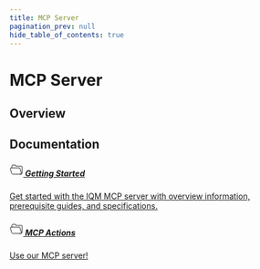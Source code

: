 ```yaml
---
title: MCP Server
pagination_prev: null
hide_table_of_contents: true
---
```



# MCP Server

## Overview

## Documentation

<Columns>
<Column>
  <a class='card'  href="/MCP/Getting%20Started/">
  <Card className='indexCards'>
    <CardHeader>
      <h5><svg viewBox="0 0 24 24" fill="none" xmlns="http://www.w3.org/2000/svg" width="1.5rem" height="1.5rem"><g id="SVGRepo_bgCarrier" stroke-width="0"></g><g id="SVGRepo_tracerCarrier" stroke-linecap="round" stroke-linejoin="round"></g><g id="SVGRepo_iconCarrier"> <rect width="24" height="24" fill="none"></rect> <path d="M4 9V6.47214C4 6.16165 4.07229 5.85542 4.21115 5.57771L5 4H10L11 6H21C21.5523 6 22 6.44772 22 7V9V18C22 19.1046 21.1046 20 20 20H18" stroke="currentColor" stroke-linecap="round" stroke-linejoin="round"></path> <path d="M17.2362 9H2.30925C1.64988 9 1.17099 9.62698 1.34449 10.2631L3.59806 18.5262C3.83537 19.3964 4.62569 20 5.52759 20H19.6908C20.3501 20 20.829 19.373 20.6555 18.7369L18.201 9.73688C18.0823 9.30182 17.6872 9 17.2362 9Z" stroke="currentColor"></path> </g></svg> Getting Started</h5>
    </CardHeader>
    <CardBody>
      Get started with the IQM MCP server with overview information, prerequisite guides, and specifications. 
    </CardBody>
  </Card>
  </a>
</Column>
<Column>
    <a class='card' href="">
    <Card className='indexCards'>
    <CardHeader>
      <h5><svg viewBox="0 0 24 24" fill="none" xmlns="http://www.w3.org/2000/svg" width="1.5rem" height="1.5rem"><g id="SVGRepo_bgCarrier" stroke-width="0"></g><g id="SVGRepo_tracerCarrier" stroke-linecap="round" stroke-linejoin="round"></g><g id="SVGRepo_iconCarrier"> <rect width="24" height="24" fill="none"></rect> <path d="M4 9V6.47214C4 6.16165 4.07229 5.85542 4.21115 5.57771L5 4H10L11 6H21C21.5523 6 22 6.44772 22 7V9V18C22 19.1046 21.1046 20 20 20H18" stroke="currentColor" stroke-linecap="round" stroke-linejoin="round"></path> <path d="M17.2362 9H2.30925C1.64988 9 1.17099 9.62698 1.34449 10.2631L3.59806 18.5262C3.83537 19.3964 4.62569 20 5.52759 20H19.6908C20.3501 20 20.829 19.373 20.6555 18.7369L18.201 9.73688C18.0823 9.30182 17.6872 9 17.2362 9Z" stroke="currentColor"></path> </g></svg> MCP Actions</h5>
    </CardHeader>
    <CardBody>
      Use our MCP server!
    </CardBody>
  </Card>
  </a>
</Column>
</Columns>